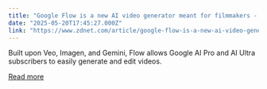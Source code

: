 ```yaml
---
title: "Google Flow is a new AI video generator meant for filmmakers - how to try it today"
date: "2025-05-20T17:45:27.000Z"
link: "https://www.zdnet.com/article/google-flow-is-a-new-ai-video-generator-meant-for-filmmakers-how-to-try-it-today/"
---
```


Built upon Veo, Imagen, and Gemini, Flow allows Google AI Pro and AI Ultra subscribers to easily generate and edit videos.

[Read more](https://www.zdnet.com/article/google-flow-is-a-new-ai-video-generator-meant-for-filmmakers-how-to-try-it-today/)
